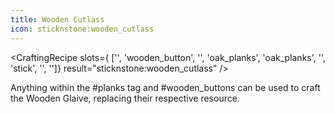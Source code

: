 ```yaml
---
title: Wooden Cutlass
icon: sticknstone:wooden_cutlass
---
```


<CraftingRecipe
slots={
        ['', 'wooden_button', '',
        'oak_planks', 'oak_planks', '',
        'stick', '', '']}
result="sticknstone:wooden_cutlass"
/>

Anything within the #planks tag and #wooden_buttons can be used to craft the Wooden Glaive, replacing their respective resource.